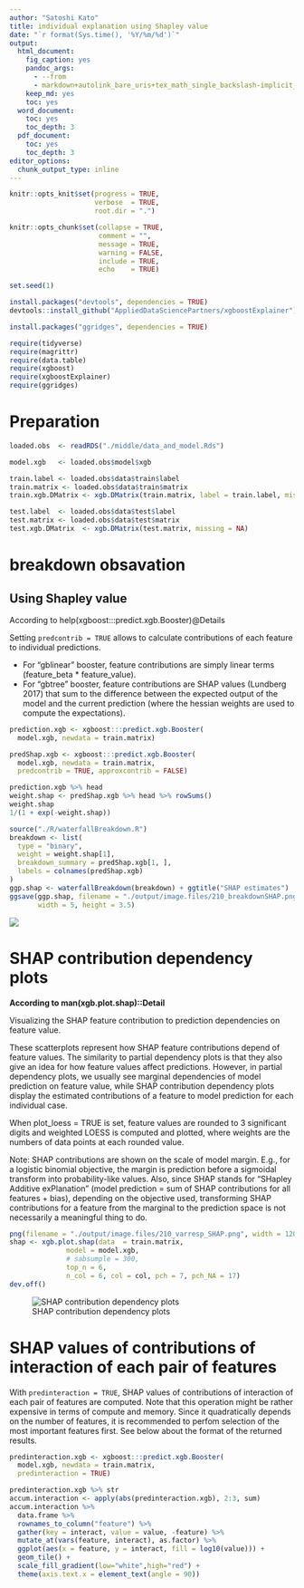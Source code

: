 ```yaml
---
author: "Satoshi Kato"
title: individual explanation using Shapley value
date: "`r format(Sys.time(), '%Y/%m/%d')`"
output:
  html_document:
    fig_caption: yes
    pandoc_args:
      - --from
      - markdown+autolink_bare_uris+tex_math_single_backslash-implicit_figures
    keep_md: yes
    toc: yes
  word_document:
    toc: yes
    toc_depth: 3
  pdf_document:
    toc: yes
    toc_depth: 3
editor_options: 
  chunk_output_type: inline
---
```


```r
knitr::opts_knit$set(progress = TRUE, 
                     verbose  = TRUE, 
                     root.dir = ".")

knitr::opts_chunk$set(collapse = TRUE, 
                      comment = "", 
                      message = TRUE, 
                      warning = FALSE, 
                      include = TRUE,
                      echo    = TRUE)

set.seed(1)
```

```r
install.packages("devtools", dependencies = TRUE)
devtools::install_github("AppliedDataSciencePartners/xgboostExplainer")

install.packages("ggridges", dependencies = TRUE)

```

```r
require(tidyverse)
require(magrittr)
require(data.table)
require(xgboost)
require(xgboostExplainer)
require(ggridges)


```

# Preparation 

```r
loaded.obs  <- readRDS("./middle/data_and_model.Rds")

model.xgb   <- loaded.obs$model$xgb 

train.label <- loaded.obs$data$train$label
train.matrix <- loaded.obs$data$train$matrix
train.xgb.DMatrix <- xgb.DMatrix(train.matrix, label = train.label, missing = NA)

test.label  <- loaded.obs$data$test$label
test.matrix <- loaded.obs$data$test$matrix
test.xgb.DMatrix  <- xgb.DMatrix(test.matrix, missing = NA)

```

# breakdown obsavation

## Using Shapley value

According to help(xgboost:::predict.xgb.Booster)@Details

Setting `predcontrib = TRUE` allows to calculate contributions of each feature to individual predictions. 

*  For "gblinear" booster, feature contributions are simply linear terms (feature_beta * feature_value). 
*  For "gbtree" booster, feature contributions are SHAP values (Lundberg 2017) that sum to the difference between the expected output of the model and the current prediction (where the hessian weights are used to compute the expectations). 

```r
prediction.xgb <- xgboost:::predict.xgb.Booster(
  model.xgb, newdata = train.matrix)

predShap.xgb <- xgboost:::predict.xgb.Booster(
  model.xgb, newdata = train.matrix, 
  predcontrib = TRUE, approxcontrib = FALSE)

prediction.xgb %>% head
weight.shap <- predShap.xgb %>% head %>% rowSums()
weight.shap
1/(1 + exp(-weight.shap))

```

```r
source("./R/waterfallBreakdown.R")
breakdown <- list(
  type = "binary",
  weight = weight.shap[1],
  breakdown_summary = predShap.xgb[1, ],
  labels = colnames(predShap.xgb)
)
ggp.shap <- waterfallBreakdown(breakdown) + ggtitle("SHAP estimates")
ggsave(ggp.shap, filename = "./output/image.files/210_breakdownSHAP.png",
       width = 5, height = 3.5)

```

![](output/image.files/210_breakdownSHAP.png)

# SHAP contribution dependency plots

**According to man(xgb.plot.shap)::Detail**

Visualizing the SHAP feature contribution to prediction dependencies on feature value.

These scatterplots represent how SHAP feature contributions depend of feature values. The similarity to partial dependency plots is that they also give an idea for how feature values affect predictions. However, in partial dependency plots, we usually see marginal dependencies of model prediction on feature value, while SHAP contribution dependency plots display the estimated contributions of a feature to model prediction for each individual case.

When plot_loess = TRUE is set, feature values are rounded to 3 significant digits and weighted LOESS is computed and plotted, where weights are the numbers of data points at each rounded value.

Note: SHAP contributions are shown on the scale of model margin. E.g., for a logistic binomial objective, the margin is prediction before a sigmoidal transform into probability-like values. Also, since SHAP stands for "SHapley Additive exPlanation" (model prediction = sum of SHAP contributions for all features + bias), depending on the objective used, transforming SHAP contributions for a feature from the marginal to the prediction space is not necessarily a meaningful thing to do.

```r
png(filename = "./output/image.files/210_varresp_SHAP.png", width = 1200, height = 400, pointsize = 24)
shap <- xgb.plot.shap(data  = train.matrix,
              model = model.xgb, 
              # sabsumple = 300,
              top_n = 6,
              n_col = 6, col = col, pch = 7, pch_NA = 17)
dev.off()
```

![SHAP  contribution dependency plots](./output/image.files/210_varresp_SHAP.png)


# SHAP values of contributions of interaction of each pair of features 

With `predinteraction = TRUE`, SHAP values of contributions of interaction of each pair of features are computed. Note that this operation might be rather expensive in terms of compute and memory. Since it quadratically depends on the number of features, it is recommended to perfom selection of the most important features first. See below about the format of the returned results.



```r
predinteraction.xgb <- xgboost:::predict.xgb.Booster(
  model.xgb, newdata = train.matrix, 
  predinteraction = TRUE)

```
```r
predinteraction.xgb %>% str
accum.interaction <- apply(abs(predinteraction.xgb), 2:3, sum)
accum.interaction %>% 
  data.frame %>% 
  rownames_to_column("feature") %>% 
  gather(key = interact, value = value, -feature) %>% 
  mutate_at(vars(feature, interact), as.factor) %>% 
  ggplot(aes(x = feature, y = interact, fill = log10(value))) +
  geom_tile() +
  scale_fill_gradient(low="white",high="red") +
  theme(axis.text.x = element_text(angle = 90))
  
```

